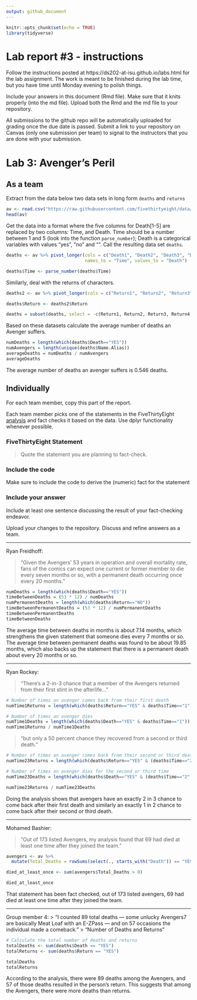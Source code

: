 ```yaml
---
output: github_document
---
```


<!-- README.md is generated from README.Rmd. Please edit the README.Rmd file -->


```r
knitr::opts_chunk$set(echo = TRUE)
library(tidyverse)
```

# Lab report #3 - instructions

Follow the instructions posted at https://ds202-at-isu.github.io/labs.html for the lab assignment. The work is meant to be finished during the lab time, but you have time until Monday evening to polish things.

Include your answers in this document (Rmd file). Make sure that it knits properly (into the md file). Upload both the Rmd and the md file to your repository.  

All submissions to the github repo will be automatically uploaded for grading once the due date is passed.
Submit a link to your repository on Canvas (only one submission per team) to signal to the instructors that you are done with your submission.

# Lab 3: Avenger's Peril

## As a team

Extract from the data below two data sets in long form `deaths` and `returns`

```r
av <- read.csv("https://raw.githubusercontent.com/fivethirtyeight/data/master/avengers/avengers.csv", stringsAsFactors = FALSE)
head(av)
```

Get the data into a format where the five columns for Death[1-5] are replaced by two columns: Time, and Death. Time should be a number between 1 and 5 (look into the function `parse_number`); Death is a categorical variables with values "yes", "no" and "". Call the resulting data set `deaths`. 

```r

deaths <- av %>% pivot_longer(cols = c("Death1", "Death2", "Death3", "Death4", "Death5"),  
                              names_to = "Time", values_to = "Death")

deaths$Time <- parse_number(deaths$Time)
```

Similarly, deal with the returns of characters.

```r
deaths2 <- av %>% pivot_longer(cols = c("Return1", "Return2", "Return3", "Return4", "Return5"), names_to = "Time", values_to = "Return")

deaths$Return <- deaths2$Return

deaths = subset(deaths, select = -c(Return1, Return2, Return3, Return4, Return5))
```

Based on these datasets calculate the average number of deaths an Avenger suffers. 

```r
numDeaths = length(which(deaths$Death=="YES"))
numAvengers = length(unique(deaths$Name.Alias))
averageDeaths = numDeaths / numAvengers
averageDeaths
```

The average number of deaths an avenger suffers is 0.546 deaths.

## Individually

For each team member, copy this part of the report. 

Each team member picks one of the statements in the FiveThirtyEight [analysis](https://fivethirtyeight.com/features/avengers-death-comics-age-of-ultron/) and fact checks it based on the data. Use dplyr functionality whenever possible.

### FiveThirtyEight Statement

> Quote the statement you are planning to fact-check.

### Include the code

Make sure to include the code to derive the (numeric) fact for the statement

### Include your answer

Include at least one sentence discussing the result of your fact-checking endeavor.

Upload your changes to the repository. Discuss and refine answers as a team.

------------------------------------------------------------------------------------------------------------------------------------------

Ryan Freidhoff: 

> "Given the Avengers’ 53 years in operation and overall mortality rate, fans of the comics can expect one current or former member to die every seven months or so, with a permanent death occurring once every 20 months."

```r
numDeaths = length(which(deaths$Death=="YES"))
timeBetweenDeaths = (53 * 12) / numDeaths
numPermanentDeaths = length(which(deaths$Return=="NO"))
timeBetweenPermanentDeaths = (53 * 12) / numPermanentDeaths
timeBetweenPermanentDeaths
timeBetweenDeaths
```


The average time between deaths in months is about 7.14 months, which strengthens the given statement that someone dies every 7 months or so. The average time between permanent deaths was found to be about 19.85 months, which also backs up the statement that there is a permanent death about every 20 months or so.

------------------------------------------------------------------------------------------------------------------------------------------

Ryan Rockey: 

> "There’s a 2-in-3 chance that a member of the Avengers returned from their first stint in the afterlife..."

```r
# Number of times an avenger comes back from their first death
numTime1Returns = length(which(deaths$Return=="YES" & deaths$Time=="1"))

# Number of times an avenger dies
numTime1Deaths = length(which(deaths$Death=="YES" & deaths$Time=="1"))
numTime1Returns / numTime1Deaths
```

> "but only a 50 percent chance they recovered from a second or third death."

```r
# Number of times an avenger comes back from their second or third death
numTime23Returns = length(which(deaths$Return=="YES" & (deaths$Time=="2" | deaths$Time=="3")))

# Number of times an avenger dies for the second or third time
numTime23Deaths = length(which(deaths$Death=="YES" & (deaths$Time=="2" | deaths$Time=="3")))

numTime23Returns / numTime23Deaths
```

Doing the analysis shows that avengers have an exactly 2 in 3 chance to come back after their first death and similarly an exactly 1 in 2 chance to come back after their second or third death.

------------------------------------------------------------------------------------------------------------------------------------------
 
Mohamed Bashier:

> "Out of 173 listed Avengers, my analysis found that 69 had died at least one time after they joined the team."

```r
avengers <- av %>%
  mutate(Total_Deaths = rowSums(select(., starts_with("Death")) == "YES"))

died_at_least_once <- sum(avengers$Total_Deaths > 0)

died_at_least_once

```
That statement has been fact checked, out of 173 listed avengers, 69 had died at least one time after they joined the team. 

------------------------------------------------------------------------------------------------------------------------------------------

Group member 4: 
> "I counted 89 total deaths — some unlucky Avengers7 are basically Meat Loaf with an E-ZPass — and on 57 occasions the individual made a comeback."
> "Number of Deaths and Returns"

```r
# Calculate the total number of deaths and returns
totalDeaths <- sum(deaths$Death == "YES")
totalReturns <- sum(deaths$Return == "YES")

totalDeaths
totalReturns


```

According to the analysis, there were 89 deaths among the Avengers, and 57 of those deaths resulted in the person's return. This suggests that among the Avengers, there were more deaths than returns.
